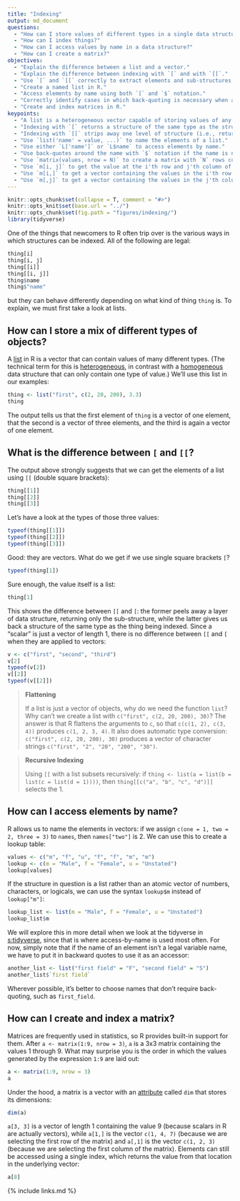 ```yaml
---
title: "Indexing"
output: md_document
questions:
  - "How can I store values of different types in a single data structure?"
  - "How can I index things?"
  - "How can I access values by name in a data structure?"
  - "How can I create a matrix?"
objectives:
  - "Explain the difference between a list and a vector."
  - "Explain the difference between indexing with `[` and with `[[`."
  - "Use `[` and `[[` correctly to extract elements and sub-structures from data structures in R."
  - "Create a named list in R."
  - "Access elements by name using both `[` and `$` notation."
  - "Correctly identify cases in which back-quoting is necessary when accessing elements via `$`."
  - "Create and index matrices in R."
keypoints:
  - "A list is a heterogeneous vector capable of storing values of any type (including other lists)."
  - "Indexing with `[` returns a structure of the same type as the structure being indexed (e.g., returns a list when applied to a list)."
  - "Indexing with `[[` strips away one level of structure (i.e., returns the indicated element without any wrapping)."
  - "Use `list('name' = value, ...)` to name the elements of a list."
  - "Use either `L['name']` or `L$name` to access elements by name."
  - "Use back-quotes around the name with `$` notation if the name is not a legal R variable name."
  - "Use `matrix(values, nrow = N)` to create a matrix with `N` rows containing the given values."
  - "Use `m[i, j]` to get the value at the i'th row and j'th column of a matrix."
  - "Use `m[i,]` to get a vector containing the values in the i'th row of a matrix."
  - "Use `m[,j]` to get a vector containing the values in the j'th column of a matrix."
---
```


```r
knitr::opts_chunk$set(collapse = T, comment = "#>")
knitr::opts_knit$set(base.url = "../")
knitr::opts_chunk$set(fig.path = "figures/indexing/")
library(tidyverse)
```

One of the things that newcomers to R often trip over is the various ways in which structures can be indexed.
All of the following are legal:

```r
thing[i]
thing[i, j]
thing[[i]]
thing[[i, j]]
thing$name
thing$"name"
```

but they can behave differently depending on what kind of thing `thing` is.
To explain, we must first take a look at lists.

## How can I store a mix of different types of objects?

A [list](#g:list) in R is a vector that can contain values of many different types.
(The technical term for this is [heterogeneous](#g:heterogeneous),
in contrast with a [homogeneous](#g:homogeneous) data structure that can only contain one type of value.)
We'll use this list in our examples:

```r
thing <- list("first", c(2, 20, 200), 3.3)
thing
```

The output tells us that the first element of `thing` is a vector of one element,
that the second is a vector of three elements,
and the third is again a vector of one element.

## What is the difference between `[` and `[[`?

The output above strongly suggests that we can get the elements of a list using `[[` (double square brackets):

```r
thing[[1]]
thing[[2]]
thing[[3]]
```

Let's have a look at the types of those three values:

```r
typeof(thing[[1]])
typeof(thing[[2]])
typeof(thing[[3]])
```

Good: they are vectors.
What do we get if we use single square brackets `[`?

```r
typeof(thing[1])
```

Sure enough, the value itself is a list:

```r
thing[1]
```

This shows the difference between `[[` and `[`:
the former peels away a layer of data structure, returning only the sub-structure,
while the latter gives us back a structure of the same type as the thing being indexed.
Since a "scalar" is just a vector of length 1,
there is no difference between `[[` and `[` when they are applied to vectors:

```r
v <- c("first", "second", "third")
v[2]
typeof(v[2])
v[[2]]
typeof(v[[2]])
```

> **Flattening**
>
> If a list is just a vector of objects, why do we need the function `list`?
> Why can't we create a list with `c("first", c(2, 20, 200), 30)`?
> The answer is that R flattens the arguments to `c`,
> so that `c(c(1, 2), c(3, 4))` produces `c(1, 2, 3, 4)`.
> It also does automatic type conversion:
> `c("first", c(2, 20, 200), 30)` produces a vector of character strings
> `c("first", "2", "20", "200", "30")`.

> **Recursive Indexing**
>
> Using `[[` with a list subsets recursively:
> if `thing <- list(a = list(b = list(c = list(d = 1))))`,
> then `thing[[c("a", "b", "c", "d")]]` selects the 1.

## How can I access elements by name?

R allows us to name the elements in vectors:
if we assign `c(one = 1, two = 2, three = 3)` to `names`,
then `names["two"]` is 2.
We can use this to create a lookup table:

```r
values <- c("m", "f", "u", "f", "f", "m", "m")
lookup <- c(m = "Male", f = "Female", u = "Unstated")
lookup[values]
```

If the structure in question is a list rather than an atomic vector of numbers, characters, or logicals,
we can use the syntax `lookup$m` instead of `lookup["m"]`:

```r
lookup_list <- list(m = "Male", f = "Female", u = "Unstated")
lookup_list$m
```

We will explore this in more detail when we look at the tidyverse in [s:tidyverse](#REF),
since that is where access-by-name is used most often.
For now,
simply note that if the name of an element isn't a legal variable name,
we have to put it in backward quotes to use it as an accessor:

```r
another_list <- list("first field" = "F", "second field" = "S")
another_list$`first field`
```

Wherever possible, it's better to choose names that don't require back-quoting,
such as `first_field`.

## How can I create and index a matrix?

Matrices are frequently used in statistics, so R provides built-in support for them.
After `a <- matrix(1:9, nrow = 3)`,
`a` is a 3x3 matrix containing the values 1 through 9.
What may surprise you is the order in which the values generated by the expression `1:9` are laid out:

```r
a <- matrix(1:9, nrow = 3)
a
```

Under the hood,
a matrix is a vector with an [attribute](#g:attribute) called `dim` that stores its dimensions:

```r
dim(a)
```

`a[3, 3]` is a vector of length 1 containing the value 9 (because scalars in R are actually vectors),
while `a[1,]` is the vector `c(1, 4, 7)` (because we are selecting the first row of the matrix)
and `a[,1]` is the vector `c(1, 2, 3)` (because we are selecting the first column of the matrix).
Elements can still be accessed using a single index,
which returns the value from that location in the underlying vector:

```r
a[8]
```

{% include links.md %}